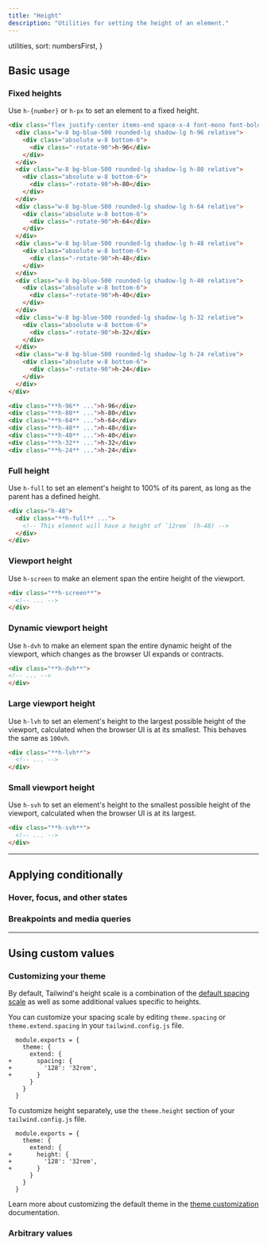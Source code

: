 ```yaml
---
title: "Height"
description: "Utilities for setting the height of an element."
---
```



  utilities,
  sort: numbersFirst,
}

## Basic usage

### Fixed heights

Use `h-{number}` or `h-px` to set an element to a fixed height.

```html {{ example: true }}
<div class="flex justify-center items-end space-x-4 font-mono font-bold text-xs text-center text-white">
  <div class="w-8 bg-blue-500 rounded-lg shadow-lg h-96 relative">
    <div class="absolute w-8 bottom-6">
      <div class="-rotate-90">h-96</div>
    </div>
  </div>
  <div class="w-8 bg-blue-500 rounded-lg shadow-lg h-80 relative">
    <div class="absolute w-8 bottom-6">
      <div class="-rotate-90">h-80</div>
    </div>
  </div>
  <div class="w-8 bg-blue-500 rounded-lg shadow-lg h-64 relative">
    <div class="absolute w-8 bottom-6">
      <div class="-rotate-90">h-64</div>
    </div>
  </div>
  <div class="w-8 bg-blue-500 rounded-lg shadow-lg h-48 relative">
    <div class="absolute w-8 bottom-6">
      <div class="-rotate-90">h-48</div>
    </div>
  </div>
  <div class="w-8 bg-blue-500 rounded-lg shadow-lg h-40 relative">
    <div class="absolute w-8 bottom-6">
      <div class="-rotate-90">h-40</div>
    </div>
  </div>
  <div class="w-8 bg-blue-500 rounded-lg shadow-lg h-32 relative">
    <div class="absolute w-8 bottom-6">
      <div class="-rotate-90">h-32</div>
    </div>
  </div>
  <div class="w-8 bg-blue-500 rounded-lg shadow-lg h-24 relative">
    <div class="absolute w-8 bottom-6">
      <div class="-rotate-90">h-24</div>
    </div>
  </div>
</div>
```

```html
<div class="**h-96** ...">h-96</div>
<div class="**h-80** ...">h-80</div>
<div class="**h-64** ...">h-64</div>
<div class="**h-48** ...">h-48</div>
<div class="**h-40** ...">h-40</div>
<div class="**h-32** ...">h-32</div>
<div class="**h-24** ...">h-24</div>
```

### Full height

Use `h-full` to set an element's height to 100% of its parent, as long as the parent has a defined height.

```html
<div class="h-48">
  <div class="**h-full** ...">
    <!-- This element will have a height of `12rem` (h-48) -->
  </div>
</div>
```

### Viewport height

Use `h-screen` to make an element span the entire height of the viewport.

```html
<div class="**h-screen**">
  <!-- ... -->
</div>
```

### Dynamic viewport height

Use `h-dvh` to make an element span the entire dynamic height of the viewport, which changes as the browser UI expands or contracts.

<DynamicViewportExample unit='dvh' colorStyles='dark:bg-blue-500 bg-blue-500 border border-blue-400' containerBackground='bg-stripes-blue'/>

  ```html
<div class="**h-dvh**">
  <!-- ... -->
</div>
```


### Large viewport height

Use `h-lvh` to set an element's height to the largest possible height of the viewport, calculated when the browser UI is at its smallest. This behaves the same as `100vh`.


<DynamicViewportExample  unit='lvh' colorStyles='dark:bg-indigo-500 bg-indigo-500 border border-indigo-400' containerBackground='bg-stripes-indigo'/>

  ```html
<div class="**h-lvh**">
    <!-- ... -->
</div>
```


### Small viewport height

Use `h-svh` to set an element's height to the smallest possible height of the viewport, calculated when the browser UI is at its largest.

<DynamicViewportExample unit='svh' colorStyles='dark:bg-purple-500 bg-purple-500 border border-purple-400' containerBackground='bg-stripes-purple'/>

  ```html
<div class="**h-svh**">
    <!-- ... -->
</div>
```


---

## <Heading ignore>Applying conditionally</Heading>

### <Heading ignore>Hover, focus, and other states</Heading>

<HoverFocusAndOtherStates defaultClass="h-8" featuredClass="h-full" />

### <Heading ignore>Breakpoints and media queries</Heading>

<BreakpointsAndMediaQueries defaultClass="h-8" featuredClass="h-full" />

---

## Using custom values

### Customizing your theme

By default, Tailwind's height scale is a combination of the [default spacing scale](/docs/customizing-spacing#default-spacing-scale) as well as some additional values specific to heights.

You can customize your spacing scale by editing `theme.spacing` or `theme.extend.spacing` in your `tailwind.config.js` file.

```diff-js {{ filename: 'tailwind.config.js' }}
  module.exports = {
    theme: {
      extend: {
+       spacing: {
+         '128': '32rem',
+       }
      }
    }
  }
```

To customize height separately, use the `theme.height` section of your `tailwind.config.js` file.

```diff-js {{ filename: 'tailwind.config.js' }}
  module.exports = {
    theme: {
      extend: {
+       height: {
+         '128': '32rem',
+       }
      }
    }
  }
```

Learn more about customizing the default theme in the [theme customization](/docs/theme#customizing-the-default-theme) documentation.

### Arbitrary values

<ArbitraryValues property="height" featuredClass="h-[32rem]" />
